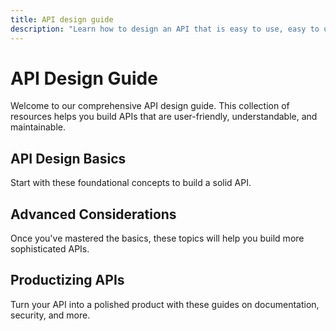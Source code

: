 ```yaml
---
title: API design guide
description: "Learn how to design an API that is easy to use, easy to understand, and easy to maintain."
---
```



# API Design Guide

Welcome to our comprehensive API design guide. This collection of resources helps you build APIs that are user-friendly, understandable, and maintainable.

## API Design Basics

Start with these foundational concepts to build a solid API.

<CardGrid cards={apiDesignSections?.[0]?.cards} />

## Advanced Considerations

Once you've mastered the basics, these topics will help you build more sophisticated APIs.

<CardGrid cards={apiDesignSections?.[1]?.cards} />

## Productizing APIs

Turn your API into a polished product with these guides on documentation, security, and more.

<CardGrid cards={apiDesignSections?.[2]?.cards} />
